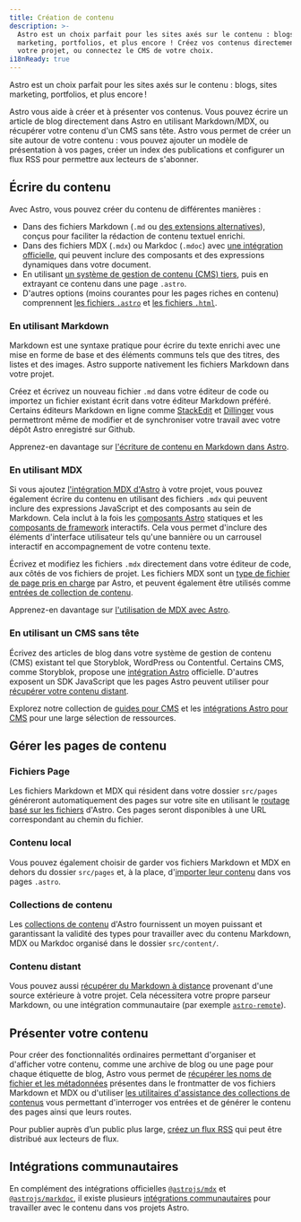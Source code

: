```yaml
---
title: Création de contenu
description: >-
  Astro est un choix parfait pour les sites axés sur le contenu : blogs, sites
  marketing, portfolios, et plus encore ! Créez vos contenus directement dans
  votre projet, ou connectez le CMS de votre choix.
i18nReady: true
---
```


Astro est un choix parfait pour les sites axés sur le contenu : blogs, sites marketing, portfolios, et plus encore !

Astro vous aide à créer et à présenter vos contenus. Vous pouvez écrire un article de blog directement dans Astro en utilisant Markdown/MDX, ou récupérer votre contenu d'un CMS sans tête. Astro vous permet de créer un site autour de votre contenu : vous pouvez ajouter un modèle de présentation à vos pages, créer un index des publications et configurer un flux RSS pour permettre aux lecteurs de s'abonner.

## Écrire du contenu

Avec Astro, vous pouvez créer du contenu de différentes manières : 
- Dans des fichiers Markdown (`.md` ou [des extensions alternatives](/fr/guides/markdown-content/)), conçus pour faciliter la rédaction de contenu textuel enrichi.
- Dans des fichiers MDX (`.mdx`) ou Markdoc (`.mdoc`) avec [une intégration officielle](/fr/guides/integrations-guide/), qui peuvent inclure des composants et des expressions dynamiques dans votre document.
- En utilisant [un système de gestion de contenu (CMS) tiers](#en-utilisant-un-cms-sans-tête), puis en extrayant ce contenu dans une page `.astro`.
- D'autres options (moins courantes pour les pages riches en contenu) comprennent [les fichiers `.astro`](/fr/basics/astro-pages/#pages-astro) et [les fichiers `.html`](/fr/basics/astro-pages/#pages-html).

### En utilisant Markdown

Markdown est une syntaxe pratique pour écrire du texte enrichi avec une mise en forme de base et des éléments communs tels que des titres, des listes et des images. Astro supporte nativement les fichiers Markdown dans votre projet.

Créez et écrivez un nouveau fichier `.md` dans votre éditeur de code ou importez un fichier existant écrit dans votre éditeur Markdown préféré. Certains éditeurs Markdown en ligne comme [StackEdit](https://stackedit.io/) et [Dillinger](https://dillinger.io) vous permettront même de modifier et de synchroniser votre travail avec votre dépôt Astro enregistré sur Github.

<ReadMore>Apprenez-en davantage sur [l'écriture de contenu en Markdown dans Astro](/fr/guides/markdown-content/).</ReadMore>

### En utilisant MDX

Si vous ajoutez [l'intégration MDX d'Astro](/fr/guides/integrations-guide/mdx/) à votre projet, vous pouvez également écrire du contenu en utilisant des fichiers `.mdx` qui peuvent inclure des expressions JavaScript et des composants au sein de Markdown. Cela inclut à la fois les [composants Astro](/fr/basics/astro-components/) statiques et les [composants de framework](/fr/guides/framework-components/) interactifs. Cela vous permet d'inclure des éléments d'interface utilisateur tels qu'une bannière ou un carrousel interactif en accompagnement de votre contenu texte.

Écrivez et modifiez les fichiers `.mdx` directement dans votre éditeur de code, aux côtés de vos fichiers de projet. Les fichiers MDX sont un [type de fichier de page pris en charge](/fr/basics/astro-pages/#fichiers-de-page-pris-en-charge) par Astro, et peuvent également être utilisés comme [entrées de collection de contenu](#collections-de-contenu).

<ReadMore>Apprenez-en davantage sur [l'utilisation de MDX avec Astro](/fr/guides/integrations-guide/mdx/).</ReadMore>

### En utilisant un CMS sans tête

Écrivez des articles de blog dans votre système de gestion de contenu (CMS) existant tel que Storyblok, WordPress ou Contentful. Certains CMS, comme Storyblok, propose une [intégration Astro](https://www.storyblok.com/mp/announcing-storyblok-astro) officielle. D'autres exposent un SDK JavaScript que les pages Astro peuvent utiliser pour [récupérer votre contenu distant](/fr/guides/data-fetching/#récupérer-à-partir-dun-headless-cms).

<ReadMore>Explorez notre collection de [guides pour CMS](/fr/guides/cms/) et les [intégrations Astro pour CMS](https://astro.build/integrations/?search=cms) pour une large sélection de ressources.</ReadMore>

## Gérer les pages de contenu

### Fichiers Page

Les fichiers Markdown et MDX qui résident dans votre dossier `src/pages` généreront automatiquement des pages sur votre site en utilisant le [routage basé sur les fichiers](/fr/guides/routing/) d'Astro. Ces pages seront disponibles à une URL correspondant au chemin du fichier. 

### Contenu local

Vous pouvez également choisir de garder vos fichiers Markdown et MDX en dehors du dossier `src/pages` et, à la place, d'[importer leur contenu](/fr/guides/markdown-content/#importer-du-contenu-markdown) dans vos pages `.astro`.

### Collections de contenu

Les [collections de contenu](/fr/guides/content-collections/) d'Astro fournissent un moyen puissant et garantissant la validité des types pour travailler avec du contenu Markdown, MDX ou Markdoc organisé dans le dossier `src/content/`. 

### Contenu distant

Vous pouvez aussi [récupérer du Markdown à distance](/fr/guides/markdown-content/#récupérer-du-markdown-distant) provenant d'une source extérieure à votre projet. Cela nécessitera votre propre parseur Markdown, ou une intégration communautaire (par exemple [`astro-remote`](https://github.com/natemoo-re/astro-remote)).

## Présenter votre contenu

Pour créer des fonctionnalités ordinaires permettant d'organiser et d'afficher votre contenu, comme une archive de blog ou une page pour chaque étiquette de blog, Astro vous permet de [récupérer les noms de fichier et les métadonnées](/fr/reference/api-reference/#astroglob) présentes dans le frontmatter de vos fichiers Markdown et MDX ou d'utiliser [les utilitaires d'assistance des collections de contenus](/fr/guides/content-collections/#interroger-les-collections) vous permettant d'interroger vos entrées et de générer le contenu des pages ainsi que leurs routes.

Pour publier auprès d’un public plus large, [créez un flux RSS](/fr/guides/rss/) qui peut être distribué aux lecteurs de flux.

## Intégrations communautaires

En complément des intégrations officielles [`@astrojs/mdx`](/fr/guides/integrations-guide/mdx/) et [`@astrojs/markdoc`](/fr/guides/integrations-guide/markdoc/), il existe plusieurs [intégrations communautaires](https://astro.build/integrations/?search=content) pour travailler avec le contenu dans vos projets Astro.
